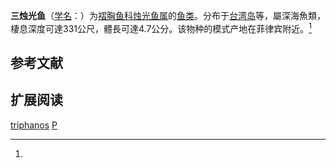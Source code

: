 {{Speciesbox
| name = 三烛光鱼
| status = NE
| status_system = IUCN3.1
| image = Potri uc.jpg
| genus = Polyipnus
| species = triphanos
| authority = Schultz, 1938<ref name='id5472'>{{cite web| url =http://www.bioinfo.cn/db05/BjdwSpecies.php?action=view&id=5472| title =三烛光鱼| work =中国动物物种编目数据库| publisher =中国科学院微生物研究所| author =中国科学院动物研究所| accessdate =2009-04-11| deadurl =yes| archiveurl =https://web.archive.org/web/20160305091851/http://www.bioinfo.cn/db05/BjdwSpecies.php?action=view&id=5472| archivedate =2016-03-05}}</ref>
| synonyms = 
}}

'''三烛光鱼'''（[[学名|学名]]：{{lang|la|''Polyipnus triphanos''}}）为[[褶胸鱼科|褶胸鱼科]][[烛光鱼属|烛光鱼属]]的[[鱼类|鱼类]]。分布于[[台湾岛|台湾岛]]等，屬深海魚類，棲息深度可達331公尺，體長可達4.7公分。该物种的模式产地在菲律宾附近。<ref name='id5472'/>

== 参考文献 ==
{{reflist}}

== 扩展阅读 ==
{{refbegin}}
{{wikispecies-inline|Polyipnus triphanos|三烛光鱼}}
{{refend}}
{{Taxonbar|from=Q2447170}}

[[Category:烛光鱼属|triphanos]]
[[Category:1938年描述的魚類|P]]